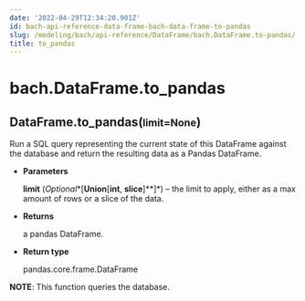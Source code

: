 ```yaml
---
date: '2022-04-29T12:34:20.901Z'
id: bach-api-reference-data-frame-bach-data-frame-to-pandas
slug: /modeling/bach/api-reference/DataFrame/bach.DataFrame.to-pandas/
title: to_pandas
---
```


# bach.DataFrame.to_pandas

<div class="method">
<h2 class="signature-class"><span class="additional-name">DataFrame.</span><span class="name">to_pandas(</span><small class="parameter-list"><span class="parameter" id="limit">limit=None</span></small>)</h2>


<div class="content">

Run a SQL query representing the current state of this DataFrame against the database and return the
resulting data as a Pandas DataFrame.


* **Parameters**

    **limit** (*Optional**[**Union**[**int**, **slice**]**]*) – the limit to apply, either as a max amount of rows or a slice of the data.



* **Returns**

    a pandas DataFrame.



* **Return type**

    pandas.core.frame.DataFrame


**NOTE**: This function queries the database.


</div>

</div>
